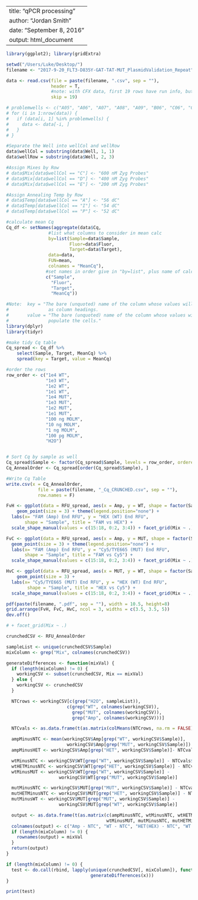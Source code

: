 
---
title: "qPCR processing"
author: "Jordan Smith"
date: "September 8, 2016"
output: html_document
---

```R
library(ggplot2); library(gridExtra)

setwd("/Users/Luke/Desktop/")
filename <- "2017-9-20_FLT3-D835Y-GAT-TAT-MUT_PlasmidValidation_Repeat"

data <- read.csv(file = paste(filename, ".csv", sep = ""), 
                 header = T,
                 #note: with CFX data, first 19 rows have run info, but no run data
                 skip = 19)

# problemwells <- c("A05", "A06", "A07", "A08", "A09", "B06", "C06", "C07", "C08", "C09", "D05", "D06", "D08")
# for (i in 1:nrow(data)) {
#   if (data[i, 1] %in% problemwells) {
#     data <- data[-i, ]
#   }
# }
```


```R
#Separate the Well into wellCol and wellRow
data$wellCol = substring(data$Well, 1, 1)
data$wellRow = substring(data$Well, 2, 3)

#Assign Mixes by Row
# data$Mix[data$wellCol == "C"] <- "600 nM Zyg Probes"
# data$Mix[data$wellCol == "D"] <- "400 nM Zyg Probes"
# data$Mix[data$wellCol == "E"] <- "200 nM Zyg Probes"

#Assign Annealing Temp by Row
# data$Temp[data$wellCol == "A"] <- "56 dC"
# data$Temp[data$wellCol == "I"] <- "54 dC"
# data$Temp[data$wellCol == "P"] <- "52 dC"


```

```R
#calculate mean Cq
Cq_df <- setNames(aggregate(data$Cq,
                #list what columns to consider in mean calc
                by=list(Sample=data$Sample,
                        Fluor=data$Fluor,
                        Target=data$Target),
                data=data,
                FUN=mean,
                colnames = "MeanCq"),
               #set names in order give in "by=list", plus name of calc'd col
               c("Sample",
                 "Fluor",
                 "Target",
                 "MeanCq"))
```

```R
#Note:  key = "The bare (unquoted) name of the column whose values will be used 
#               as column headings.
#       value = "The bare (unquoted) name of the column whose values will 
#               populate the cells."
library(dplyr)
library(tidyr)

#make tidy Cq table
Cq_spread <- Cq_df %>%
    select(Sample, Target, MeanCq) %>%
    spread(key = Target, value = MeanCq)

#order the rows
row_order <- c("1e4 WT",
               "1e3 WT",
               "1e2 WT",
               "1e1 WT",
               "1e4 MUT",
               "1e3 MUT",
               "1e2 MUT",
               "1e1 MUT",
               "100 ng MOLM",
               "10 ng MOLM",
               "1 ng MOLM",
               "100 pg MOLM",
               "H2O")


# Sort Cq by sample as well
Cq_spread$Sample <- factor(Cq_spread$Sample, levels = row_order, ordered = TRUE)
Cq_AnnealOrder <- Cq_spread[order(Cq_spread$Sample), ]

```

```R
#Write Cq Table 
write.csv(x = Cq_AnnealOrder,
            file = paste(filename, "_Cq_CRUNCHED.csv", sep = ""),
            row.names = F)
```

```R
FvH <- ggplot(data = RFU_spread, aes(x = Amp, y = WT, shape = factor(Sample))) +
    geom_point(size = 3) + theme(legend.position="none") + 
  labs(x= "FAM (Amp) End RFU", y = "HEX (WT) End RFU",
       shape = "Sample", title = "FAM vs HEX") +
  scale_shape_manual(values = c(15:18, 0:2, 3:4)) + facet_grid(Mix ~ .)

FvC <- ggplot(data = RFU_spread, aes(x = Amp, y = MUT, shape = factor(Sample))) +
  geom_point(size = 3) + theme(legend.position="none") + 
  labs(x= "FAM (Amp) End RFU", y = "Cy5/TYE665 (MUT) End RFU",
       shape = "Sample", title = "FAM vs Cy5") +
  scale_shape_manual(values = c(15:18, 0:2, 3:4)) + facet_grid(Mix ~ .)

HvC <- ggplot(data = RFU_spread, aes(x = MUT, y = WT, shape = factor(Sample))) +
    geom_point(size = 3) +
  labs(x= "Cy5/TYE665 (MUT) End RFU", y = "HEX (WT) End RFU",
        shape = "Sample", title = "HEX vs Cy5") +
  scale_shape_manual(values = c(15:18, 0:2, 3:4)) + facet_grid(Mix ~ .)

pdf(paste(filename, ".pdf", sep = ""), width = 10.5, height=8)
grid.arrange(FvH, FvC, HvC, ncol = 3, widths = c(3.5, 3.5, 5))
dev.off()

# + facet_grid(Mix ~ .)
```

```r
crunchedCSV <- RFU_AnnealOrder

sampleList <- unique(crunchedCSV$Sample)
mixColumn <- grep("Mix", colnames(crunchedCSV))

generateDifferences <- function(mixVal) {
  if (length(mixColumn) != 0) {
    workingCSV <- subset(crunchedCSV, Mix == mixVal)
  } else {
    workingCSV <- crunchedCSV
  }

  NTCrows <- workingCSV[c(grep("H2O", sampleList)),
                       c(grep("WT", colnames(workingCSV)),
                         grep("MUT", colnames(workingCSV)),
                         grep("Amp", colnames(workingCSV)))]

  NTCvals <- as.data.frame(t(as.matrix(colMeans(NTCrows, na.rm = FALSE))))

  ampMinusNTC <- mean(workingCSV$Amp[grep("WT", workingCSV$Sample)],
                       workingCSV$Amp[grep("MUT", workingCSV$Sample)]) - NTCvals$Amp[1]
  ampMinusHET <- workingCSV$Amp[grep("HET", workingCSV$Sample)]- NTCvals$Amp[1]

  wtMinusNTC <- workingCSV$WT[grep("WT", workingCSV$Sample)] - NTCvals$WT
  wtHETMinusNTC <- workingCSV$WT[grep("HET", workingCSV$Sample)] - NTCvals$WT
  wtMinusMUT <- workingCSV$WT[grep("WT", workingCSV$Sample)] - 
                    workingCSV$WT[grep("MUT", workingCSV$Sample)]

  mutMinusNTC <- workingCSV$MUT[grep("MUT", workingCSV$Sample)] - NTCvals$MUT
  mutHETMinusNTC <- workingCSV$MUT[grep("HET", workingCSV$Sample)] - NTCvals$MUT
  mutMinusWT <- workingCSV$MUT[grep("MUT", workingCSV$Sample)] - 
                    workingCSV$MUT[grep("WT", workingCSV$Sample)]

  output <- as.data.frame(t(as.matrix(c(ampMinusNTC, wtMinusNTC, wtHETMinusNTC,
                                      wtMinusMUT, mutMinusNTC, mutHETMinusNTC, mutMinusWT))))
  colnames(output) <- c("Amp - NTC", "WT - NTC", "HET(HEX) - NTC", "WT - MUT", "MUT - NTC", "HET(Cy5) - NTC", "MUT - WT")
  if (length(mixColumn) != 0) {
    rownames(output) = mixVal
  }
  return(output)
}

if (length(mixColumn) != 0) {
  test <- do.call(rbind, lapply(unique(crunchedCSV[, mixColumn]), function(x)
                                generateDifferences(x)))
}

print(test)
```



